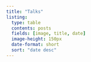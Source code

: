 ```yaml
---
title: "Talks"
listing:
  type: table
  contents: posts
  fields: [image, title, date]
  image-height: 150px
  date-format: short
  sort: "date desc"
---
```

